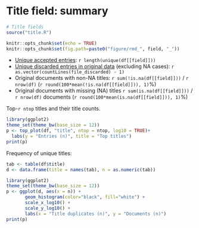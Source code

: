 # Title field: summary

```r
# Title fields
source("title.R")
```

```r
knitr::opts_chunk$set(echo = TRUE)
knitr::opts_chunk$set(fig.path=paste0("figure/rmd_", field, "_"))
```

* [Unique accepted entries](dataTable/data_table.html?path=../output.tables/title_accepted.csv): `r length(unique(df[[field]]))`
* [Unique discarded entries in original data](dataTable/data_table.html?path=../output.tables/title_discarded.csv) (excluding NA cases): `r as.vector(countLines(file_discarded) - 1)`
* Original documents with non-NA titles: `r sum(!is.na(df[[field]]))` / `r nrow(df)` (`r round(100*mean(!is.na(df[[field]])), 1)`%)
* Original documents with missing (NA) titles `r sum(is.na(df[[field]]))` / `r nrow(df)` documents (`r round(100*mean(is.na(df[[field]])), 1)`%)


Top-`r ntop` titles and their title counts.

```r
library(ggplot2)
theme_set(theme_bw(base_size = 12))
p <- top_plot(df, "title", ntop = ntop, log10 = TRUE)+
  labs(y = "Entries (n)", title = "Top titles")
print(p)
```



Frequency of unique titles:

```r
tab <- table(df$title)
d <- data.frame(title = names(tab), n = as.numeric(tab))

library(ggplot2)
theme_set(theme_bw(base_size = 12))
p <- ggplot(d, aes(x = n)) +
       geom_histogram(color="black", fill="white") +
       scale_x_log10() +
       scale_y_log10() +
       labs(x = "Title duplicates (n)", y = "Documents (n)")
print(p)
```




